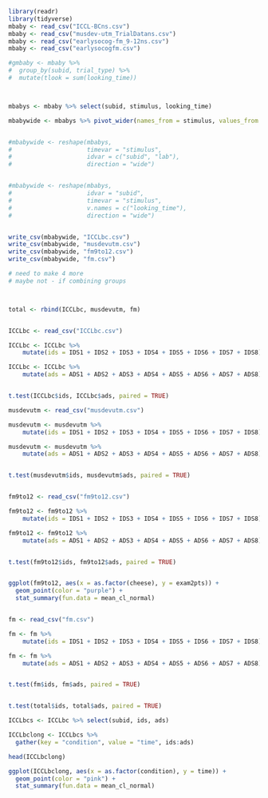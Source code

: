 

```r

library(readr)
library(tidyverse)
mbaby <- read_csv("ICCL-BCns.csv") 
mbaby <- read_csv("musdev-utm_TrialDatans.csv") 
mbaby <- read_csv("earlysocog-fm_9-12ns.csv") 
mbaby <- read_csv("earlysocogfm.csv") 

#gmbaby <- mbaby %>% 
#  group_by(subid, trial_type) %>% 
#  mutate(tlook = sum(looking_time))



mbabys <- mbaby %>% select(subid, stimulus, looking_time)

mbabywide <- mbabys %>% pivot_wider(names_from = stimulus, values_from = looking_time)


#mbabywide <- reshape(mbabys, 
#                     timevar = "stimulus", 
#                     idvar = c("subid", "lab"),
#                     direction = "wide")


#mbabywide <- reshape(mbabys, 
#                     idvar = "subid",
#                     timevar = "stimulus", 
#                     v.names = c("looking_time"),
#                     direction = "wide")


write_csv(mbabywide, "ICCLbc.csv")
write_csv(mbabywide, "musdevutm.csv")
write_csv(mbabywide, "fm9to12.csv")
write_csv(mbabywide, "fm.csv")

# need to make 4 more 
# maybe not - if combining groups



total <- rbind(ICCLbc, musdevutm, fm)



```


```r

ICCLbc <- read_csv("ICCLbc.csv") 

ICCLbc <- ICCLbc %>% 
    mutate(ids = IDS1 + IDS2 + IDS3 + IDS4 + IDS5 + IDS6 + IDS7 + IDS8)

ICCLbc <- ICCLbc %>% 
    mutate(ads = ADS1 + ADS2 + ADS3 + ADS4 + ADS5 + ADS6 + ADS7 + ADS8)


t.test(ICCLbc$ids, ICCLbc$ads, paired = TRUE)

musdevutm <- read_csv("musdevutm.csv") 

musdevutm <- musdevutm %>% 
    mutate(ids = IDS1 + IDS2 + IDS3 + IDS4 + IDS5 + IDS6 + IDS7 + IDS8)

musdevutm <- musdevutm %>% 
    mutate(ads = ADS1 + ADS2 + ADS3 + ADS4 + ADS5 + ADS6 + ADS7 + ADS8)


t.test(musdevutm$ids, musdevutm$ads, paired = TRUE)


fm9to12 <- read_csv("fm9to12.csv") 

fm9to12 <- fm9to12 %>% 
    mutate(ids = IDS1 + IDS2 + IDS3 + IDS4 + IDS5 + IDS6 + IDS7 + IDS8)

fm9to12 <- fm9to12 %>% 
    mutate(ads = ADS1 + ADS2 + ADS3 + ADS4 + ADS5 + ADS6 + ADS7 + ADS8)


t.test(fm9to12$ids, fm9to12$ads, paired = TRUE)


ggplot(fm9to12, aes(x = as.factor(cheese), y = exam2pts)) +
  geom_point(color = "purple") +
  stat_summary(fun.data = mean_cl_normal)


fm <- read_csv("fm.csv") 

fm <- fm %>% 
    mutate(ids = IDS1 + IDS2 + IDS3 + IDS4 + IDS5 + IDS6 + IDS7 + IDS8)

fm <- fm %>% 
    mutate(ads = ADS1 + ADS2 + ADS3 + ADS4 + ADS5 + ADS6 + ADS7 + ADS8)


t.test(fm$ids, fm$ads, paired = TRUE)


t.test(total$ids, total$ads, paired = TRUE)


```



```r

ICCLbcs <- ICCLbc %>% select(subid, ids, ads)

ICCLbclong <- ICCLbcs %>% 
  gather(key = "condition", value = "time", ids:ads)

head(ICCLbclong)

ggplot(ICCLbclong, aes(x = as.factor(condition), y = time)) +
  geom_point(color = "pink") +
  stat_summary(fun.data = mean_cl_normal)

```





